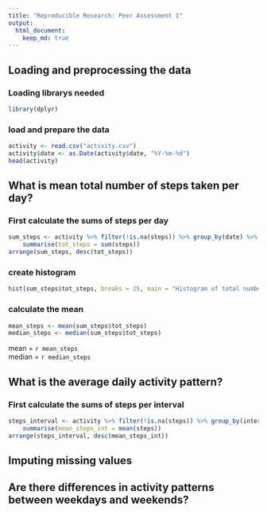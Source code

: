 ---
title: "Reproducible Research: Peer Assessment 1"
output: 
  html_document:
    keep_md: true
---


## Loading and preprocessing the data
### Loading librarys needed
```{r,warning=FALSE,message=FALSE}
library(dplyr)
```
### load and prepare the data
```{r}
activity <- read.csv("activity.csv")
activity$date <- as.Date(activity$date, "%Y-%m-%d")
head(activity)
```


## What is mean total number of steps taken per day?
### First calculate the sums of steps per day
```{r}
sum_steps <- activity %>% filter(!is.na(steps)) %>% group_by(date) %>% 
    summarise(tot_steps = sum(steps))
arrange(sum_steps, desc(tot_steps))
```

### create histogram
```{r}
hist(sum_steps$tot_steps, breaks = 25, main = "Histogram of total number of steps taken per day", xlab = "steps")
```

### calculate the mean
```{r}
mean_steps <- mean(sum_steps$tot_steps)
median_steps <- median(sum_steps$tot_steps)
```
mean = `r mean_steps`   
median = `r median_steps`

## What is the average daily activity pattern?
### First calculate the sums of steps per interval
```{r}
steps_interval <- activity %>% filter(!is.na(steps)) %>% group_by(interval) %>% 
    summarise(mean_steps_int = mean(steps))
arrange(steps_interval, desc(mean_steps_int))
```



## Imputing missing values



## Are there differences in activity patterns between weekdays and weekends?
